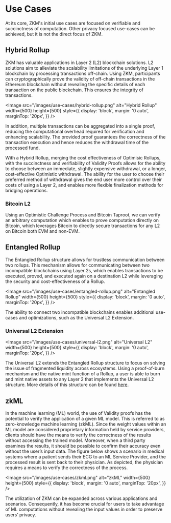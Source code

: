 
# Use Cases

At its core, ZKM's initial use cases are focused on verifiable and succinctness of computation. Other privacy focused use-cases can be achieved, but it is not the direct focus of ZKM.

## Hybrid Rollup

ZKM has valuable applications in Layer 2 (L2) blockchain solutions. L2 solutions aim to alleviate the scalability limitations of the underlying Layer 1 blockchain by processing transactions off-chain. Using ZKM, participants can cryptographically prove the validity of off-chain transactions in the Ethereum blockchain without revealing the specific details of each transaction on the public blockchain. This ensures the integrity of transactions.

<Image
  src="/images/use-cases/hybrid-rollup.png"
  alt="Hybrid Rollup"
  width={500}
  height={500}
  style={{
    display: 'block',
    margin: '0 auto',
    marginTop: '20px',
  }}
/>

In addition, multiple transactions can be aggregated into a single proof, reducing the computational overhead required for verification and enhancing scalability. The provided proof guarantees the correctness of the transaction execution and hence reduces the withdrawal time of the processed fund.

With a Hybrid Rollup, merging the cost effectiveness of Optimisic Rollups, with the succinctness and verifiability of Validity Proofs allows for the ability to choose between an immediate, slightly expensive withdrawal, or a longer, cost-effective Optimistic withdrawal. The ability for the user to choose their preferred method of withdrawal gives the end user more control over their costs of using a Layer 2, and enables more flexible finalization methods for bridging operations.

### Bitcoin L2

Using an Optimistic Challenge Process and Bitcoin Taproot, we can verify an arbitrary computation which enables to prove computation directly on Bitcoin, which leverages Bitcoin to directly secure transactions for any L2 on Bitcoin both EVM and non-EVM.

## Entangled Rollup

The Entangled Rollup structure allows for trustless communication between two rollups. This mechanism allows for communicating between two incompatible blockchains using Layer 2s, which enables transactions to be executed, proved, and executed again on a destination L2 while leveraging the security and cost-effectiveness of a Rollup.

<Image
  src="/images/use-cases/entangled-rollup.png"
  alt="Entangled Rollup"
  width={500}
  height={500}
  style={{
    display: 'block',
    margin: '0 auto',
    marginTop: '20px',
  }}
/>

The ability to connect two incompatible blockchains enables additional use-cases and optimizations, such as the Universal L2 Extension.

### Universal L2 Extension

<Image
  src="/images/use-cases/universal-l2.png"
  alt="Universal L2"
  width={500}
  height={500}
  style={{
    display: 'block',
    margin: '0 auto',
    marginTop: '20px',
  }}
/>

The Universal L2 extends the Entangled Rollup structure to focus on solving the issue of fragmented liquidity across ecosystems. Using a proof-of-burn mechanism and the native mint function of a Rollup, a user is able to burn and mint native assets to any Layer 2 that implements the Universal L2 structure. More details of this structure can be found [here](https://settlement.network/docs/native/entangled-rollup/universal-l2).

## zkML

In the machine learning (ML) world, the use of Validity proofs has the potential to verify the application of a given ML model. This is referred to as zero-knowledge machine learning (zkML). Since the weight values within an ML model are considered proprietary information held by service providers, clients should have the means to verify the correctness of the results without accessing the trained model. Moreover, when a third party examines the results, it should be possible to confirm their accuracy even without the user’s input data. The figure below shows a scenario in medical systems where a patient sends their ECG to an ML Service Provider, and the processed result is sent back to their physician. As depicted, the physician requires a means to verify the correctness of the process.

<Image
  src="/images/use-cases/zkml.png"
  alt="zkML"
  width={500}
  height={500}
  style={{
    display: 'block',
    margin: '0 auto',
    marginTop: '20px',
  }}
/>

The utilization of ZKM can be expanded across various applications and scenarios. Consequently, it has become crucial for users to take advantage of ML computations without revealing the input values in order to preserve users’ privacy.
